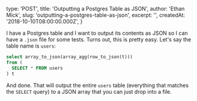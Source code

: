 
  type: 'POST',
  title: 'Outputting a Postgres Table as JSON',
  author: 'Ethan Mick',
  slug: 'outputting-a-postgres-table-as-json',
  excerpt: '',
  createdAt: '2018-10-10T08:00:00.000Z',
}


I have a Postgres table and I want to output its contents as JSON so I
can have a `.json` file for some tests. Turns out, this is pretty easy.
Let's say the table name is `users`:

```sql
select array_to_json(array_agg(row_to_json(t)))
from (
  SELECT * FROM users
) t
```

And done. That will output the entire `users` table (everything that
matches the `SELECT` query) to a JSON array that you can just drop into
a file.
